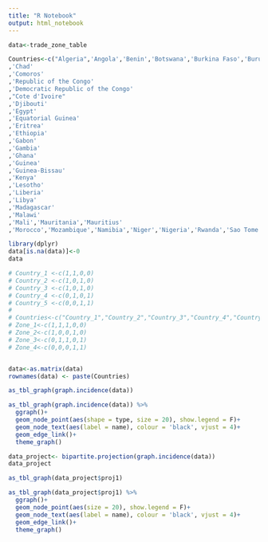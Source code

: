 ```yaml
---
title: "R Notebook"
output: html_notebook
---
```

```r
data<-trade_zone_table

```

```r
Countries<-c("Algeria",'Angola','Benin','Botswana','Burkina Faso','Burundi','Cabo Verde','Cameroon','Central African Republic'
,'Chad'
,'Comoros'
,'Republic of the Congo'
,'Democratic Republic of the Congo'
,"Cote d'Ivoire"
,'Djibouti'
,'Egypt'
,'Equatorial Guinea'
,'Eritrea'
,'Ethiopia'
,'Gabon'
,'Gambia'
,'Ghana'
,'Guinea'
,'Guinea-Bissau'
,'Kenya'
,'Lesotho'
,'Liberia'
,'Libya'
,'Madagascar'
,'Malawi'
,'Mali','Mauritania','Mauritius'
,'Morocco','Mozambique','Namibia','Niger','Nigeria','Rwanda','Sao Tome and Principe','Senegal','Seychelles','Sierra Leone','Somalia','South Africa','South Sudan','Sudan','Swaziland','Tanzania','Togo','Tunisia','Uganda','Zambia','Zimbabwe')


```
```r
library(dplyr)
data[is.na(data)]<-0
data
```


```r


# Country_1 <-c(1,1,0,0)
# Country_2 <-c(1,0,1,0)
# Country_3 <-c(1,0,1,0)
# Country_4 <-c(0,1,0,1)
# Country_5 <-c(0,0,1,1)
# 
# Countries<-c("Country_1","Country_2","Country_3","Country_4","Country_5")
# Zone_1<-c(1,1,1,0,0)
# Zone_2<-c(1,0,0,1,0)
# Zone_3<-c(0,1,1,0,1)
# Zone_4<-c(0,0,0,1,1)


data<-as.matrix(data)
rownames(data) <- paste(Countries)

as_tbl_graph(graph.incidence(data))


```


```r
as_tbl_graph(graph.incidence(data)) %>% 
  ggraph()+
  geom_node_point(aes(shape = type, size = 20), show.legend = F)+
  geom_node_text(aes(label = name), colour = 'black', vjust = 4)+
  geom_edge_link()+
  theme_graph()
```

```r
data_project<- bipartite.projection(graph.incidence(data)) 
data_project

as_tbl_graph(data_project$proj1)
```

```r
as_tbl_graph(data_project$proj1) %>% 
  ggraph()+
  geom_node_point(aes(size = 20), show.legend = F)+
  geom_node_text(aes(label = name), colour = 'black', vjust = 4)+
  geom_edge_link()+
  theme_graph()


```


